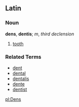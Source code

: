 ==Latin==

===Noun===
'''dens''', '''dentis'''; ''m'', ''third declension''

# [[tooth]]

===Related Terms===
*[[dent]]
*[[dental]]
*[[dentalis]]
*[[dente]]
*[[dentist]]

[[pl:Dens]]